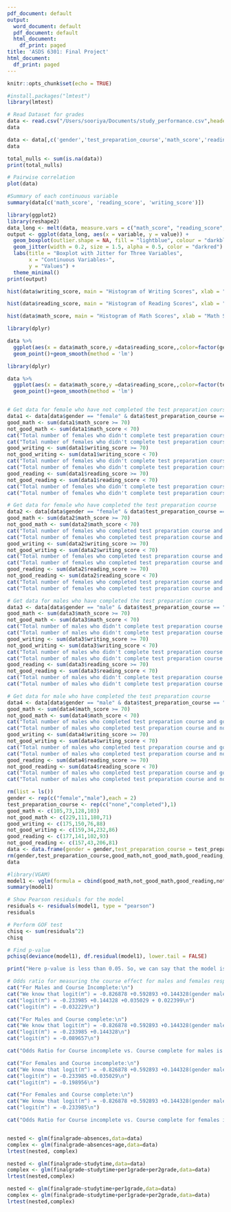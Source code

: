 ```yaml
---
pdf_document: default
output:
  word_document: default
  pdf_document: default
  html_document:
    df_print: paged
title: 'ASDS 6301: Final Project'
html_document:
  df_print: paged
---
```

```r
knitr::opts_chunk$set(echo = TRUE)
```
```r
#install.packages("lmtest")
library(lmtest)
```
```r
# Read Dataset for grades
data <- read.csv("/Users/sooriya/Documents/study_performance.csv",header=TRUE,sep = ",")
data
```
```r
data <- data[,c('gender','test_preparation_course','math_score','reading_score','writing_score')]
data
```
```r
total_nulls <- sum(is.na(data))
print(total_nulls)
```
```r
# Pairwise correlation
plot(data)
```
```r
#Summary of each continuous variable
summary(data[c('math_score', 'reading_score', 'writing_score')])
```
```r
library(ggplot2)
library(reshape2)
data_long <- melt(data, measure.vars = c("math_score", "reading_score", "writing_score"))
output <- ggplot(data_long, aes(x = variable, y = value)) +
  geom_boxplot(outlier.shape = NA, fill = "lightblue", colour = "darkblue") + # Customize boxplot color and outline
  geom_jitter(width = 0.2, size = 1.5, alpha = 0.5, color = "darkred") + # Add jitter with slight transparency
  labs(title = "Boxplot with Jitter for Three Variables",
       x = "Continuous Variables›",
       y = "Values") +
  theme_minimal() 
print(output)
```
```r
hist(data$writing_score, main = "Histogram of Writing Scores", xlab = "Writing Scores", ylab = "Frequency")
```
```r
hist(data$reading_score, main = "Histogram of Reading Scores", xlab = "Reading Scores", ylab = "Frequency")
```
```r
hist(data$math_score, main = "Histogram of Math Scores", xlab = "Math Scores", ylab = "Frequency")
```
```r
library(dplyr)

data %>%
  ggplot(aes(x = data$math_score,y =data$reading_score,,color=factor(gender))) +
  geom_point()+geom_smooth(method = 'lm')
```
```r
library(dplyr)

data %>%
  ggplot(aes(x = data$math_score,y =data$reading_score,,color=factor(test_preparation_course))) +
  geom_point()+geom_smooth(method = 'lm')
```
```r

```

```r
# Get data for female who have not completed the test preparation course
data1 <- data[data$gender == "female" & data$test_preparation_course == "none",]
good_math <- sum(data1$math_score >= 70)
not_good_math <- sum(data1$math_score < 70)
cat("Total number of females who didn't complete test preparation course and good in math are ", good_math, "\n")
cat("Total number of females who didn't complete test preparation course and not good in math are ", not_good_math,"\n")
good_writing <- sum(data1$writing_score >= 70)
not_good_writing <- sum(data1$writing_score < 70)
cat("Total number of females who didn't complete test preparation course and good in writing are ", good_writing, "\n")
cat("Total number of females who didn't complete test preparation course and not good in writing are ", not_good_writing,"\n")
good_reading <- sum(data1$reading_score >= 70)
not_good_reading <- sum(data1$reading_score < 70)
cat("Total number of females who didn't complete test preparation course and good in reading are ", good_reading, "\n")
cat("Total number of females who didn't complete test preparation course and not good in reading are ", not_good_reading)
```
```r
# Get data for female who have completed the test preparation course
data2 <- data[data$gender == "female" & data$test_preparation_course == "completed",]
good_math <- sum(data2$math_score >= 70)
not_good_math <- sum(data2$math_score < 70)
cat("Total number of females who completed test preparation course and good in math are ", good_math, "\n")
cat("Total number of females who completed test preparation course and not good in math are ", not_good_math, "\n")
good_writing <- sum(data2$writing_score >= 70)
not_good_writing <- sum(data2$writing_score < 70)
cat("Total number of females who completed test preparation course and good in writing are ", good_writing, "\n")
cat("Total number of females who completed test preparation course and not good in writing are ", not_good_writing,"\n")
good_reading <- sum(data2$reading_score >= 70)
not_good_reading <- sum(data2$reading_score < 70)
cat("Total number of females who completed test preparation course and good in reading are ", good_reading, "\n")
cat("Total number of females who completed test preparation course and not good in reading are ", not_good_reading)
```
```r
# Get data for males who have completed the test preparation course
data3 <- data[data$gender == "male" & data$test_preparation_course == "none",]
good_math <- sum(data3$math_score >= 70)
not_good_math <- sum(data3$math_score < 70)
cat("Total number of males who didn't complete test preparation course and good in math are ", good_math, "\n")
cat("Total number of males who didn't complete test preparation course and not good in math are ", not_good_math,"\n")
good_writing <- sum(data3$writing_score >= 70)
not_good_writing <- sum(data3$writing_score < 70)
cat("Total number of males who didn't complete test preparation course and good in writing are ", good_writing, "\n")
cat("Total number of males who didn't complete test preparation course and not good in writing are ", not_good_writing,"\n")
good_reading <- sum(data3$reading_score >= 70)
not_good_reading <- sum(data3$reading_score < 70)
cat("Total number of males who didn't complete test preparation course and good in reading are ", good_reading, "\n")
cat("Total number of males who didn't complete test preparation course and not good in reading are ", not_good_reading)
```
```r
# Get data for male who have completed the test preparation course
data4 <- data[data$gender == "male" & data$test_preparation_course == "completed",]
good_math <- sum(data4$math_score >= 70)
not_good_math <- sum(data4$math_score < 70)
cat("Total number of males who completed test preparation course and good in math are ", good_math, "\n")
cat("Total number of males who completed test preparation course and not good in math are ", not_good_math,"\n")
good_writing <- sum(data4$writing_score >= 70)
not_good_writing <- sum(data4$writing_score < 70)
cat("Total number of males who completed test preparation course and good in writing are ", good_writing, "\n")
cat("Total number of males who completed test preparation course and not good in writing are ", not_good_writing,"\n")
good_reading <- sum(data4$reading_score >= 70)
not_good_reading <- sum(data4$reading_score < 70)
cat("Total number of males who completed test preparation course and good in reading are ", good_reading, "\n")
cat("Total number of males who completed test preparation course and not good in reading are ", not_good_reading)
```
```r
rm(list = ls())
gender <- rep(c("female","male"),each = 2)
test_preparation_course <- rep(c("none","completed"),1)
good_math <- c(105,73,128,103)
not_good_math <- c(229,111,180,71)
good_writing <- c(175,150,76,88)
not_good_writing <- c(159,34,232,86)
good_reading <- c(177,141,102,93)
not_good_reading <- c(157,43,206,81)
data <- data.frame(gender = gender,test_preparation_course = test_preparation_course,good_math = good_math,not_good_math = not_good_math,good_reading = good_reading, not_good_reading = not_good_reading,good_writing = good_writing,not_good_writing = not_good_writing)
rm(gender,test_preparation_course,good_math,not_good_math,good_reading,not_good_reading,good_writing,not_good_writing)
data
```
```r
#library(VGAM)
model1 <- vglm(formula = cbind(good_math,not_good_math,good_reading,not_good_reading,good_writing,not_good_writing) ~ gender*test_preparation_course, family = cumulative(parallel = TRUE), data = data)
summary(model1)
```
```r
# Show Pearson residuals for the model
residuals <- residuals(model1, type = "pearson")
residuals
```
```r
# Perform GOF test
chisq <- sum(residuals^2)
chisq
```
```r
# Find p-value
pchisq(deviance(model1), df.residual(model1), lower.tail = FALSE)
```
```r
print("Here p-value is less than 0.05. So, we can say that the model is not a good fit.")
```
```r
# Odds ratio for measuring the course effect for males and females respectively
cat("For Males and Course Incomplete:\n")
cat("We know that logit(π^) = -0.826878 +0.592893 +0.144328(gender male)+0.035029(course none) +0.022399(gender male x course none)\n")
cat("logit(π^) = -0.233985 +0.144328 +0.035029 + 0.022399\n")
cat("logit(π^) = -0.032229\n")
```
```r
cat("For Males and Course complete:\n")
cat("We know that logit(π^) = -0.826878 +0.592893 +0.144328(gender male)+0.035029(course none) +0.022399(gender male x course none)\n")
cat("logit(π^) = -0.233985 +0.144328\n")
cat("logit(π^) = -0.089657\n")
```
```r
cat("Odds Ratio for Course incomplete vs. Course complete for males is e^(0.057428) = 1.0591. So, males are 1.0591 times as likely to not complete test preparation course compared to completion of test preparation course.")
```
```r
cat("For Females and Course incomplete:\n")
cat("We know that logit(π^) = -0.826878 +0.592893 +0.144328(gender male)+0.035029(course none) +0.022399(gender male x course none)\n")
cat("logit(π^) = -0.233985 +0.035029\n")
cat("logit(π^) = -0.198956\n")
```
```r
cat("For Females and Course complete:\n")
cat("We know that logit(π^) = -0.826878 +0.592893 +0.144328(gender male)+0.035029(course none) +0.022399(gender male x course none)\n")
cat("logit(π^) = -0.233985\n")
```
```r
cat("Odds Ratio for Course incomplete vs. Course complete for females is e^(0.035029) = 1.0356. So, females are 1.0356 times as likely to not complete test preparation course compared to completion of test preparation course.")
```
```r

```
```r
nested <- glm(finalgrade~absences,data=data)
complex <- glm(finalgrade~absences+age,data=data)
lrtest(nested, complex)
```
```r
nested <- glm(finalgrade~studytime,data=data)
complex <- glm(finalgrade~studytime+per1grade+per2grade,data=data)
lrtest(nested,complex)
```
```r
nested <- glm(finalgrade~studytime+per1grade,data=data)
complex <- glm(finalgrade~studytime+per1grade+per2grade,data=data)
lrtest(nested,complex)
```
